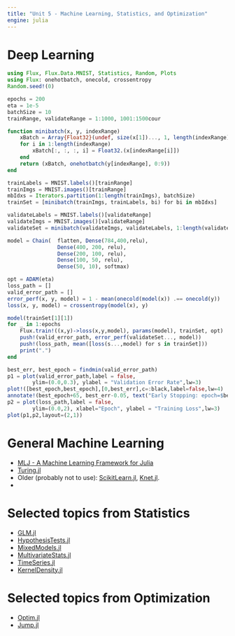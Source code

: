 ```yaml
---
title: "Unit 5 - Machine Learning, Statistics, and Optimization"
engine: julia
---
```


# Deep Learning

```julia
using Flux, Flux.Data.MNIST, Statistics, Random, Plots
using Flux: onehotbatch, onecold, crossentropy
Random.seed!(0)

epochs = 200
eta = 1e-5
batchSize = 10
trainRange, validateRange = 1:1000, 1001:1500cour

function minibatch(x, y, indexRange)
    xBatch = Array{Float32}(undef, size(x[1])..., 1, length(indexRange))
    for i in 1:length(indexRange)
        xBatch[:, :, :, i] = Float32.(x[indexRange[i]])
    end
    return (xBatch, onehotbatch(y[indexRange], 0:9))
end

trainLabels = MNIST.labels()[trainRange]
trainImgs = MNIST.images()[trainRange]
mbIdxs = Iterators.partition(1:length(trainImgs), batchSize)
trainSet = [minibatch(trainImgs, trainLabels, bi) for bi in mbIdxs]

validateLabels = MNIST.labels()[validateRange]
validateImgs = MNIST.images()[validateRange]
validateSet = minibatch(validateImgs, validateLabels, 1:length(validateImgs))

model = Chain(  flatten, Dense(784,400,relu),
                Dense(400, 200, relu),
                Dense(200, 100, relu), 
                Dense(100, 50, relu), 
                Dense(50, 10), softmax)

opt = ADAM(eta)
loss_path = []
valid_error_path = []
error_perf(x, y, model) = 1 - mean(onecold(model(x)) .== onecold(y))
loss(x, y, model) = crossentropy(model(x), y)

model(trainSet[1][1])
for _ in 1:epochs
    Flux.train!((x,y)->loss(x,y,model), params(model), trainSet, opt)
    push!(valid_error_path, error_perf(validateSet..., model))
    push!(loss_path, mean([loss(s...,model) for s in trainSet]))
    print(".")
end
```

```julia
best_err, best_epoch = findmin(valid_error_path)
p1 = plot(valid_error_path,label = false,
        ylim=(0.0,0.3), ylabel = "Validation Error Rate",lw=3)
plot!([best_epoch,best_epoch],[0,best_err],c=:black,label=false,lw=4)
annotate!(best_epoch+65, best_err-0.05, text("Early Stopping: epoch=$best_epoch", :black, :right, 8))
p2 = plot(loss_path,label = false,
        ylim=(0.0,2), xlabel="Epoch", ylabel = "Training Loss",lw=3)
plot(p1,p2,layout=(2,1))
```

# General Machine Learning

* [MLJ - A Machine Learning Framework for Julia](https://juliaai.github.io/MLJ.jl/stable/)
* [Turing.jl](https://turinglang.org/docs/getting-started/index.html)
* Older (probably not to use): [ScikitLearn.jl](https://github.com/cstjean/ScikitLearn.jl), [Knet.jl](https://github.com/denizyuret/Knet.jl).
*

# Selected topics from Statistics

* [GLM.jl](https://github.com/JuliaStats/GLM.jl)
* [HypothesisTests.jl](https://github.com/JuliaStats/HypothesisTests.jl)
* [MixedModels.jl](https://github.com/JuliaStats/MixedModels.jl)
* [MultivariateStats.jl](https://github.com/JuliaStats/MultivariateStats.jl)
* [TimeSeries.jl](https://github.com/JuliaStats/TimeSeries.jl)
* [KernelDensity.jl](https://github.com/JuliaStats/KernelDensity.jl)

# Selected topics from Optimization

* [Optim.jl](https://github.com/JuliaNLSolvers/Optim.jl)
* [Jump.jl](https://github.com/jump-dev/JuMP.jl)